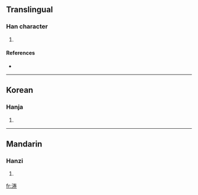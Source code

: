 ==Translingual==

===Han character===
{{Han char|rn=85|rad=水|as=08|sn=11|four=|canj=水火手山 (EFQU)}}

# {{defn|Han|sort=水08}}

====References====
* {{Han ref|kx=0629.020|dkj=17614|dj=1030.200|hdz=31653.040|uh=6DC3|ud=28099}}

----

==Korean==

===Hanja===
{{ko-hanja|hangeul=권|eumhun=|rv=gwon|mr=kwŏn|y=kwen}}

# {{defn|Korean|sort=水08}}

----

==Mandarin==

===Hanzi===
{{cmn-hanzi|pin=[[juàn]] ([[juan4]])|wg=chüan<sup>4</sup>}}

# {{defn|Mandarin|sort=水08}}

[[fr:淃]]